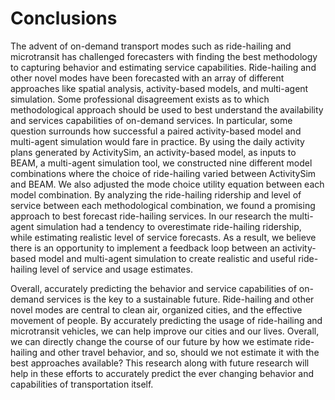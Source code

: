 # Conclusions
The advent of on-demand transport modes such as ride-hailing and microtransit has challenged forecasters with finding the best methodology to capturing behavior and estimating service capabilities. Ride-hailing and other novel modes have been forecasted with an array of different approaches like spatial analysis, activity-based models, and multi-agent simulation. Some professional disagreement exists as to which methodological approach should be used to best understand the availability and services capabilities of on-demand services. In particular, some question surrounds how successful a paired activity-based model and multi-agent simulation would fare in practice. By using the daily activity plans generated by ActivitySim, an activity-based model, as inputs to BEAM, a multi-agent simulation tool, we constructed nine different model combinations where the choice of ride-hailing varied between ActivitySim and BEAM. We also adjusted the mode choice utility equation between each model combination. By analyzing the ride-hailing ridership and level of service between each methodological combination, we found a promising approach to best forecast ride-hailing services. In our research the multi-agent simulation had a tendency to overestimate ride-hailing ridership, while estimating realistic level of service forecasts. As a result, we believe there is an opportunity to implement a feedback loop between an activity-based model and multi-agent simulation to create realistic and useful ride-hailing level of service and usage estimates.

Overall, accurately predicting the behavior and service capabilities of on-demand services is the key to a sustainable future. Ride-hailing and other novel modes are central to clean air, organized cities, and the effective movement of people. By accurately predicting the usage of ride-hailing and microtransit vehicles, we can help improve our cities and our lives. Overall, we can directly change the course of our future by how we estimate ride-hailing and other travel behavior, and so, should we not estimate it with the best approaches available? This research along with future research will help in these efforts to accurately predict the ever changing behavior and capabilities of transportation itself.  




